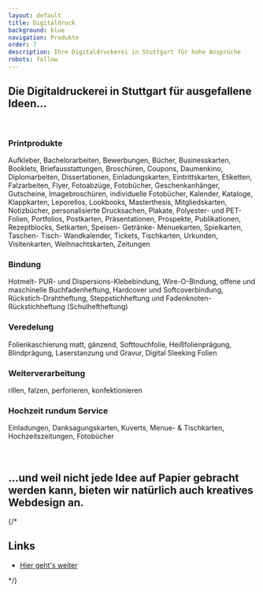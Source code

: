 ```yaml
---
layout: default
title: Digitaldruck
background: blue
navigation: Produkte
order: 7
description: Ihre Digitaldruckerei in Stuttgart für hohe Ansprüche
robots: follow
---
```

<div className="flowing-text">
  <h2>Die Digitaldruckerei in Stuttgart für ausgefallene Ideen...</h2>
  <br/>
  <h3><strong>Printprodukte</strong></h3>
  Aufkleber, Bachelorarbeiten, Bewerbungen, Bücher, Businesskarten, Booklets, Briefausstattungen,
  Broschüren, Coupons, Daumenkino, Diplomarbeiten, Dissertationen, Einladungskarten, Eintrittskarten, Etiketten,
  Falzarbeiten, Flyer, Fotoabzüge, Fotobücher, Geschenkanhänger, Gutscheine, Imagebroschüren, individuelle Fotobücher,
  Kalender, Kataloge, Klappkarten, Leporellos, Lookbooks, Masterthesis, Mitgliedskarten, Notizbücher, personalisierte
  Drucksachen, Plakate, Polyester- und PET-Folien, Portfolios, Postkarten, Präsentationen, Prospekte, Publikationen,
  Rezeptblocks, Setkarten, Speisen- Getränke- Menuekarten, Spielkarten, Taschen- Tisch- Wandkalender, Tickets,
  Tischkarten, Urkunden, Visitenkarten, Weihnachtskarten, Zeitungen
   <h3><strong>Bindung</strong></h3>
  Hotmelt- PUR- und Dispersions-Klebebindung, Wire-O-Bindung, offene und maschinelle
  Buchfadenheftung, Hardcover und Softcoverbindung, Rückstich-Drahtheftung, Steppstichheftung und
  Fadenknoten-Rückstichheftung (Schulheftheftung)
  <h3><strong>Veredelung</strong></h3>
  Folienkaschierung matt, gänzend, Softtouchfolie, Heißfolienprägung, Blindprägung,
  Laserstanzung und Gravur, Digital Sleeking Folien
  <h3><strong>Weiterverarbeitung</strong></h3>
  rillen, falzen, perforieren, konfektionieren
  <br/>
  <h3><strong>Hochzeit rundum Service</strong></h3> Einladungen, Danksagungskarten, Kuverts, Menue- & Tischkarten,
  Hochzeitszeitungen, Fotobücher
  <br/>
  <br/>
  <br/><h2>...und weil nicht jede Idee auf Papier gebracht werden kann, 
    bieten wir natürlich auch kreatives Webdesign an.</h2>
  {/* <h2>Links</h2>
  <ul>
    <li><a href="#">Hier geht's weiter</a></li>
  </ul> */}
</div>
